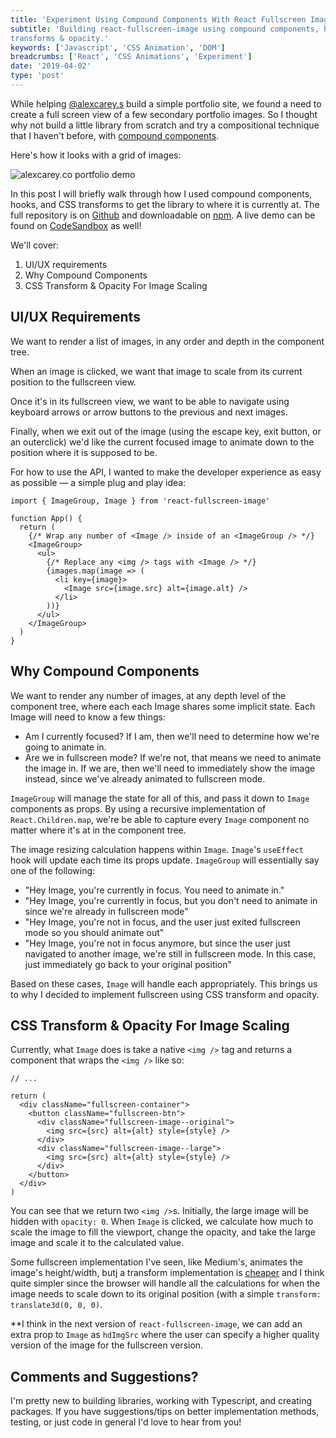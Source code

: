 ```yaml
---
title: 'Experiment Using Compound Components With React Fullscreen Image'
subtitle: 'Building react-fullscreen-image using compound components, hooks, and CSS
transforms & opacity.'
keywords: ['Javascript', 'CSS Animation', 'DOM']
breadcrumbs: ['React', 'CSS Animations', 'Experiment']
date: '2019-04-02'
type: 'post'
---
```



While helping [@alexcarey.s](https://alexcarey.co/) build a simple portfolio site, we found a need
to create a full screen view of a few secondary portfolio images. So I thought why not build a
little library from scratch and try a compositional technique that I haven't before, with [compound
components](https://kentcdodds.com/blog/compound-components-with-react-hooks?ref=timcchang.com/blog/react-fullscreen-image/).

Here's how it looks with a grid of images:

<Image src={demo} alt="alexcarey.co portfolio demo" shadow />

In this post I will briefly walk through how I used compound components, hooks, and CSS transforms to get
the library to where it is currently at. The full repository is on [Github](https://github.com/timc1/react-fullscreen-image) and downloadable on
[npm](https://www.npmjs.com/package/react-fullscreen-image). A live demo can be found on
[CodeSandbox](https://codesandbox.io/s/o9m59jj3oq) as well!

We'll cover:

1. UI/UX requirements
2. Why Compound Components
3. CSS Transform & Opacity For Image Scaling

## UI/UX Requirements

We want to render a list of images, in any order and depth in the component tree.

When an image is clicked, we want that image to scale from its current position to the fullscreen view.

Once it's in its fullscreen view, we want to be able to navigate using keyboard arrows or arrow buttons to the
previous and next images.

Finally, when we exit out of the image (using the escape key, exit button, or an outerclick) we'd like the current focused image to
animate down to the position where it is supposed to be.

For how to use the API, I wanted to make the developer experience as easy as possible — a
simple plug and play idea:

```tsx
import { ImageGroup, Image } from 'react-fullscreen-image'

function App() {
  return (
    {/* Wrap any number of <Image /> inside of an <ImageGroup /> */}
    <ImageGroup>
      <ul>
        {/* Replace any <img /> tags with <Image /> */}
        {images.map(image => (
          <li key={image}>
            <Image src={image.src} alt={image.alt} />
          </li>
        ))}
      </ul>
    </ImageGroup>
  )
}
```

## Why Compound Components

We want to render any number of images, at any depth level of the component tree, where each each
Image shares some implicit state. Each Image will need to know a few things:

- Am I currently focused? If I am, then we'll need to determine how we're going to animate in.
- Are we in fullscreen mode? If we're not, that means we need to animate the image in.
  If we are, then we'll need to immediately show the image instead, since we've already animated
  to fullscreen mode.

`ImageGroup` will manage the state for all of this, and pass it down to `Image` components as props.
By using a recursive implementation of `React.Children.map`, we're be able to capture every `Image`
component no matter where it's at in the component tree.

The image resizing calculation happens within `Image`. `Image`'s `useEffect` hook will update each
time its props update. `ImageGroup` will essentially say one of the following:

- "Hey Image, you're currently in focus. You need to animate in."
- "Hey Image, you're currently in focus, but you don't need to animate in since we're already in
  fullscreen mode"
- "Hey Image, you're not in focus, and the user just exited fullscreen mode so you should animate
  out"
- "Hey Image, you're not in focus anymore, but since the user just navigated to another image, we're
  still in fullscreen mode. In this case, just immediately go back to your original position"

Based on these cases, `Image` will handle each appropriately. This brings us to why I decided to
implement fullscreen using CSS transform and opacity.

## CSS Transform & Opacity For Image Scaling

Currently, what `Image` does is take a native `<img />` tag and
returns a component that wraps the `<img />` like so:

```tsx
// ...

return (
  <div className="fullscreen-container">
    <button className="fullscreen-btn">
      <div className="fullscreen-image--original">
        <img src={src} alt={alt} style={style} />
      </div>
      <div className="fullscreen-image--large">
        <img src={src} alt={alt} style={style} />
      </div>
    </button>
  </div>
)
```

You can see that we return two `<img />`s. Initially, the large image will be hidden with `opacity: 0`.
When `Image` is clicked, we calculate how much to scale the image to fill the viewport, change the
opacity, and take the large image and scale it to the calculated value.

Some fullscreen implementation I've seen, like Medium's, animates the image's height/width, butj
a transform implementation is
[cheaper](https://www.html5rocks.com/en/tutorials/speed/high-performance-animations/) and I think quite simpler since the browser will handle all the calculations for
when the image needs to scale down to its original position (with a simple `transform: translate3d(0, 0, 0)`.

\*\*I think in the next version of `react-fullscreen-image`, we can add an extra prop to
`Image` as `hdImgSrc` where the user can specify a higher quality version of the image for the
fullscreen version.

## Comments and Suggestions?

I'm pretty new to building libraries, working with Typescript, and creating packages. If you have suggestions/tips on
better implementation methods, testing, or just code in general I'd love to hear from you!
